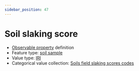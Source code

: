 ```yaml
---
sidebar_position: 47
---
```



# Soil slaking score

- [Observable property](/viewers/dawe-vocabs?uri=https://linked.data.gov.au/def/nrm/040526b4-50a2-4bcf-a16a-ed5d1b5f7c4c) definition
- Feature type: [soil sample](http://linked.data.gov.au/def/tern-cv/06461021-a6c2-4175-9651-23653c2b9116)
- Value type: [IRI](https://w3id.org/tern/ontologies/tern/IRI)
- Categorical value collection: [Soils field slaking scores codes](/viewers/dawe-vocabs?uri=https://linked.data.gov.au/def/nrm/c2408628-477b-4867-bc12-532126801973)

<Example
  protocolModule="soil-pit-characterization"
  observableProperty="https://linked.data.gov.au/def/nrm/040526b4-50a2-4bcf-a16a-ed5d1b5f7c4c"
/>
